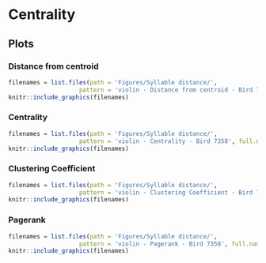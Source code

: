 # Centrality

## Plots {.panelset}

### Distance from centroid
```r
filenames = list.files(path = 'Figures/Syllable distance/', 
                    pattern = 'violin - Distance from centroid - Bird 7358', full.names = T)
knitr::include_graphics(filenames)
```

### Centrality

\begin{equation}
\LARGE
  \begin{array}{l}
    C_i =\sum\limits_j w_{ij} \\
    (\#eq:Centrality)
  \end{array}
\end{equation}

```r
filenames = list.files(path = 'Figures/Syllable distance/', 
                    pattern = 'violin - Centrality - Bird 7358', full.names = T)
knitr::include_graphics(filenames)
```

### Clustering Coefficient

\begin{equation}
\LARGE
  \begin{array}{l}
    K_i =\sum\limits_j w_{ij} \\
    C_i=\frac{\sum_{k,j} (w_{ik}w_{ij}w_{kj})^\frac{1}{3}}{K_i(K_i-1)} = \frac{\mathrm{diag}((w^\frac{1}{3})^3)}{K_i(K_i-1)}
    (\#eq:Clustering)
  \end{array}
\end{equation}

```r
filenames = list.files(path = 'Figures/Syllable distance/', 
                    pattern = 'violin - Clustering Coefficient - Bird 7358', full.names = T)
knitr::include_graphics(filenames)
```

### Pagerank
```r
filenames = list.files(path = 'Figures/Syllable distance/', 
                    pattern = 'violin - Pagerank - Bird 7358', full.names = T)
knitr::include_graphics(filenames)
```


